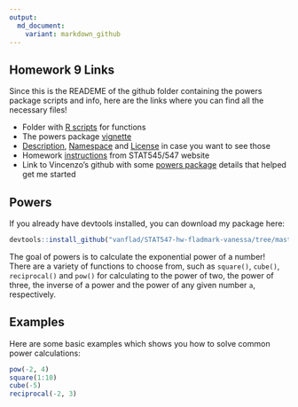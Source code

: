 ```yaml
---
output:
  md_document:
    variant: markdown_github
---
```


## Homework 9 Links

Since this is the READEME of the github folder containing the powers package scripts and info, here are the links where you can find all the necessary files!

* Folder with [R scripts](https://github.com/vanflad/STAT547-hw-fladmark-vanessa/tree/master/Homework%209/R) for functions
* The powers package [vignette](https://github.com/vanflad/STAT547-hw-fladmark-vanessa/blob/master/Homework%209/inst/doc/my_vignette.Rmd)
* [Description](https://github.com/vanflad/STAT547-hw-fladmark-vanessa/blob/master/Homework%209/DESCRIPTION), [Namespace](https://github.com/vanflad/STAT547-hw-fladmark-vanessa/blob/master/Homework%209/NAMESPACE) and [License]() in case you want to see those
* Homework [instructions](http://stat545.com/hw09_package.html) from STAT545/547 website
* Link to Vincenzo's github with some [powers package](https://github.com/vincenzocoia/powers/blob/master/R/pow.R) details that helped get me started

## Powers

If you already have devtools installed, you can download my package here:

```r
devtools::install_github("vanflad/STAT547-hw-fladmark-vanessa/tree/master/Homework%209/Powers")
```

The goal of powers is to calculate the exponential power of a number! There are a variety of functions to choose from, such as `square()`, `cube()`, `reciprocal()` and `pow()` for calculating to the power of two, the power of three, the inverse of a power and the power of any given number `a`, respectively.

## Examples

Here are some basic examples which shows you how to solve common power calculations:

```r
pow(-2, 4)
square(1:10)
cube(-5)
reciprocal(-2, 3)
```
